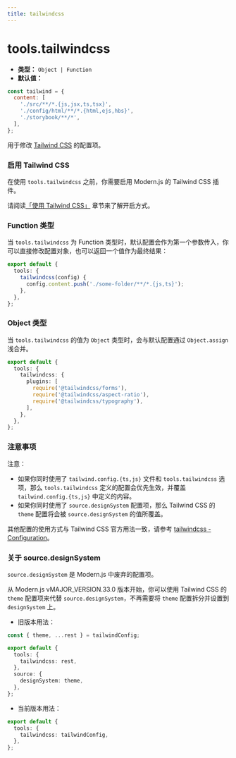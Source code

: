 ```yaml
---
title: tailwindcss
---
```


# tools.tailwindcss

- **类型：** `Object | Function`
- **默认值：**

```js
const tailwind = {
  content: [
    './src/**/*.{js,jsx,ts,tsx}',
    './config/html/**/*.{html,ejs,hbs}',
    './storybook/**/*',
  ],
};
```

用于修改 [Tailwind CSS](https://tailwindcss.com/docs/configuration) 的配置项。

### 启用 Tailwind CSS

在使用 `tools.tailwindcss` 之前，你需要启用 Modern.js 的 Tailwind CSS 插件。

请阅读[「使用 Tailwind CSS」](/guides/basic-features/css/tailwindcss) 章节来了解开启方式。

### Function 类型

当 `tools.tailwindcss` 为 Function 类型时，默认配置会作为第一个参数传入，你可以直接修改配置对象，也可以返回一个值作为最终结果：

```ts title="modern.config.ts"
export default {
  tools: {
    tailwindcss(config) {
      config.content.push('./some-folder/**/*.{js,ts}');
    },
  },
};
```

### Object 类型

当 `tools.tailwindcss` 的值为 `Object` 类型时，会与默认配置通过 `Object.assign` 浅合并。

```ts title="modern.config.ts"
export default {
  tools: {
    tailwindcss: {
      plugins: [
        require('@tailwindcss/forms'),
        require('@tailwindcss/aspect-ratio'),
        require('@tailwindcss/typography'),
      ],
    },
  },
};
```

### 注意事项

注意：

- 如果你同时使用了 `tailwind.config.{ts,js}` 文件和 `tools.tailwindcss` 选项，那么 `tools.tailwindcss` 定义的配置会优先生效，并覆盖 `tailwind.config.{ts,js}` 中定义的内容。
- 如果你同时使用了 `source.designSystem` 配置项，那么 Tailwind CSS 的 `theme` 配置将会被 `source.designSystem` 的值所覆盖。

其他配置的使用方式与 Tailwind CSS 官方用法一致，请参考 [tailwindcss - Configuration](https://tailwindcss.com/docs/configuration)。

### 关于 source.designSystem

`source.designSystem` 是 Modern.js 中废弃的配置项。

从 Modern.js vMAJOR_VERSION.33.0 版本开始，你可以使用 Tailwind CSS 的 `theme` 配置项来代替 `source.designSystem`，不再需要将 `theme` 配置拆分并设置到 `designSystem` 上。

- 旧版本用法：

```ts title="modern.config.ts"
const { theme, ...rest } = tailwindConfig;

export default {
  tools: {
    tailwindcss: rest,
  },
  source: {
    designSystem: theme,
  },
};
```

- 当前版本用法：

```ts title="modern.config.ts"
export default {
  tools: {
    tailwindcss: tailwindConfig,
  },
};
```
